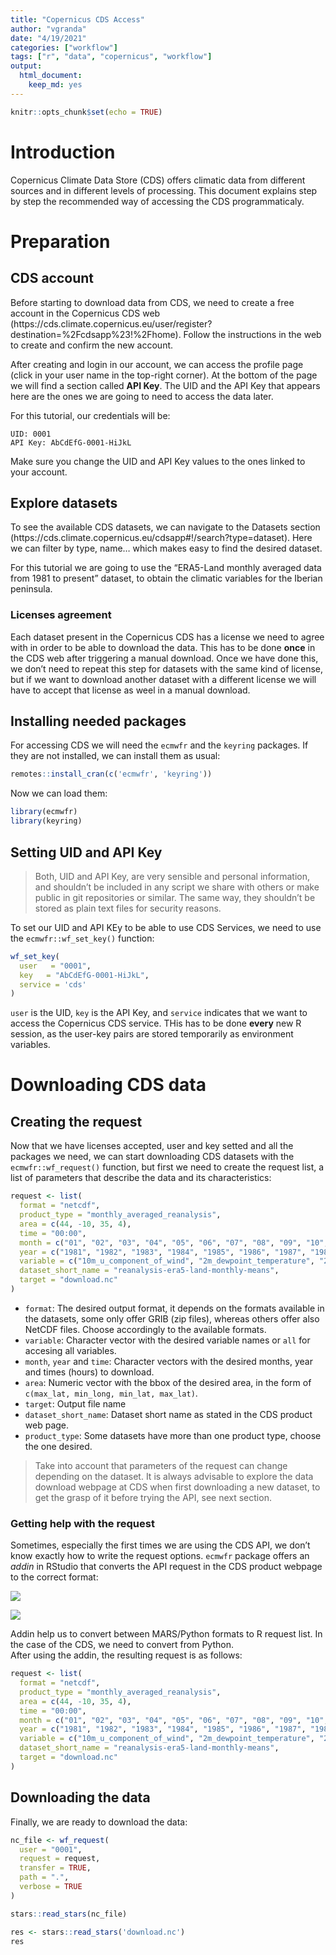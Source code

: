 ```yaml
---
title: "Copernicus CDS Access"
author: "vgranda"
date: "4/19/2021"
categories: ["workflow"]
tags: ["r", "data", "copernicus", "workflow"]
output: 
  html_document: 
    keep_md: yes
---
```


```r
knitr::opts_chunk$set(echo = TRUE)
```

# Introduction

Copernicus Climate Data Store (CDS) offers climatic data from different sources and in different levels of
processing. This document explains step by step the recommended way of accessing the CDS programmaticaly.

# Preparation

## CDS account

Before starting to download data from CDS, we need to create a free account in the Copernicus CDS
web (https://cds.climate.copernicus.eu/user/register?destination=%2Fcdsapp%23!%2Fhome). Follow the instructions
in the web to create and confirm the new account.

After creating and login in our account, we can access the profile page (click in your user name in the top-right
corner). At the bottom of the page we will find a section called **API Key**. The UID and the API Key that
appears here are the ones we are going to need to access the data later.

For this tutorial, our credentials will be:

`UID: 0001`  
`API Key: AbCdEfG-0001-HiJkL`

Make sure you change the UID and API Key values to the ones linked to your account.

## Explore datasets

To see the available CDS datasets, we can navigate to the Datasets section
(https://cds.climate.copernicus.eu/cdsapp#!/search?type=dataset). Here we can filter by type, name... which
makes easy to find the desired dataset.  

For this tutorial we are going to use the "ERA5-Land monthly averaged data from 1981 to present" dataset, to
obtain the climatic variables for the Iberian peninsula.

### Licenses agreement

Each dataset present in the Copernicus CDS has a license we need to agree with in order to be able to download
the data. This has to be done **once** in the CDS web after triggering a manual download. Once we have done this,
we don't need to repeat this step for datasets with the same kind of license, but if we want to download
another dataset with a different license we will have to accept that license as weel in a manual download.

## Installing needed packages

For accessing CDS we will need the `ecmwfr` and the `keyring` packages. If they are not installed, we can
install them as usual:

```r
remotes::install_cran(c('ecmwfr', 'keyring'))
```

Now we can load them:

```r
library(ecmwfr)
library(keyring)
```

## Setting UID and API Key

  > Both, UID and API Key, are very sensible and personal information, and shouldn't be included in any script
  we share with others or make public in git repositories or similar. The same way, they shouldn't be stored
  as plain text files for security reasons.

To set our UID and API KEy to be able to use CDS Services, we need to use the `ecmwfr::wf_set_key()` function:

```r
wf_set_key(
  user   = "0001",
  key   = "AbCdEfG-0001-HiJkL",
  service = 'cds'
)
```

`user` is the UID, `key` is the API Key, and `service` indicates that we want to access the Copernicus CDS
service. THis has to be done **every** new R session, as the user-key pairs are stored temporarily as
environment variables.

# Downloading CDS data

## Creating the request

Now that we have licenses accepted, user and key setted and all the packages we need, we can start downloading
CDS datasets with the `ecmwfr::wf_request()` function, but first we need to create the request list, a list of
parameters that describe the data and its characteristics:

```r
request <- list(
  format = "netcdf",
  product_type = "monthly_averaged_reanalysis",
  area = c(44, -10, 35, 4),
  time = "00:00",
  month = c("01", "02", "03", "04", "05", "06", "07", "08", "09", "10", "11", "12"),
  year = c("1981", "1982", "1983", "1984", "1985", "1986", "1987", "1988", "1989", "1990", "1991", "1992", "1993", "1994", "1995", "1996", "1997", "1998", "1999", "2000", "2001", "2002", "2003", "2004", "2005", "2006", "2007", "2008", "2009", "2010", "2011", "2012", "2013", "2014", "2015", "2016", "2017", "2018", "2019", "2020", "2021"),
  variable = c("10m_u_component_of_wind", "2m_dewpoint_temperature", "2m_temperature", "surface_net_solar_radiation", "total_precipitation"),
  dataset_short_name = "reanalysis-era5-land-monthly-means",
  target = "download.nc"
)
```

  - `format`: The desired output format, it depends on the formats available in the datasets, some only offer
  GRIB (zip files), whereas others offer also NetCDF files. Choose accordingly to the available formats.
  - `variable`: Character vector with the desired variable names or `all` for accesing all variables.
  - `month`, `year` and `time`: Character vectors with the desired months, year and times (hours) to download.
  - `area`: Numeric vector with the bbox of the desired area, in the form of
  `c(max_lat, min_long, min_lat, max_lat)`.
  - `target`: Output file name
  - `dataset_short_name`: Dataset short name as stated in the CDS product web page.
  - `product_type`: Some datasets have more than one product type, choose the one desired.
  
  > Take into account that parameters of the request can change depending on the dataset. It is always advisable
  to explore the data download webpage at CDS when first downloading a new dataset, to get the grasp of it
  before trying the API, see next section.

### Getting help with the request

Sometimes, especially the first times we are using the CDS API, we don't know exactly how to write the
request options. `ecmwfr` package offers an *addin* in RStudio that converts the API request in the
CDS product webpage to the correct format:

![](ecmwfr_API_request.png)

![](ecmwfr_addin.png)

Addin help us to convert between MARS/Python formats to R request list. In the case of the CDS, we need to
convert from Python.  
After using the addin, the resulting request is as follows:

```r
request <- list(
  format = "netcdf",
  product_type = "monthly_averaged_reanalysis",
  area = c(44, -10, 35, 4),
  time = "00:00",
  month = c("01", "02", "03", "04", "05", "06", "07", "08", "09", "10", "11", "12"),
  year = c("1981", "1982", "1983", "1984", "1985", "1986", "1987", "1988", "1989", "1990", "1991", "1992", "1993", "1994", "1995", "1996", "1997", "1998", "1999", "2000", "2001", "2002", "2003", "2004", "2005", "2006", "2007", "2008", "2009", "2010", "2011", "2012", "2013", "2014", "2015", "2016", "2017", "2018", "2019", "2020", "2021"),
  variable = c("10m_u_component_of_wind", "2m_dewpoint_temperature", "2m_temperature", "surface_net_solar_radiation", "total_precipitation"),
  dataset_short_name = "reanalysis-era5-land-monthly-means",
  target = "download.nc"
)
```

## Downloading the data

Finally, we are ready to download the data:

```r
nc_file <- wf_request(
  user = "0001",
  request = request,   
  transfer = TRUE,  
  path = ".",
  verbose = TRUE
)

stars::read_stars(nc_file)
```

```r
res <- stars::read_stars('download.nc')
res
```

